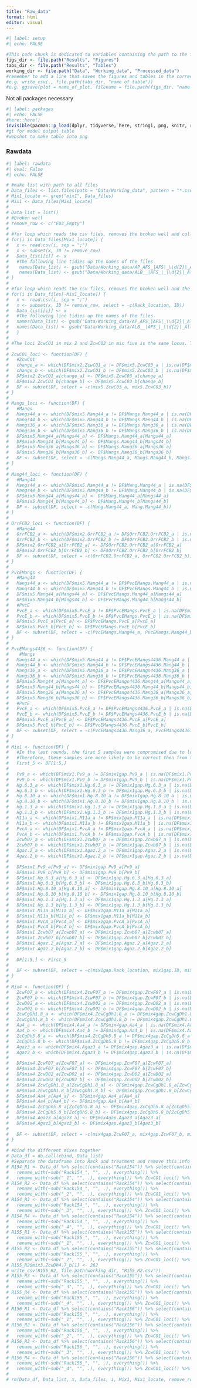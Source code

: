 ```yaml
---
title: "Raw_data"
format: html
editor: visual
---
```


```r
#| label: setup
#| echo: FALSE

#This code chunk is dedicated to variables containing the path to the folder related to the project. 
figs_dir <- file.path("Results", "Figures")
tabs_dir <- file.path("Results", "Tables")
working_dir <- file.path("Data", "Working_data", "Processed_data")
#remember to add a line that saves the figures and tables in the correct folder
#e.g. write_csv(., file.path(tabs_dir, "name of table"))
#e.g. ggsave(plot = name_of_plot, filename = file.path(figs_dir, "name of figure")), width = 19, height = 19, unit = "cm", dpi = 500)
```

Not all packages necessary

```r
#| label: packages
#| echo: FALSE
#here::here()
invisible(pacman::p_load(dplyr, tidyverse, here, stringi, png, knitr, rstatix, cowplot, kableExtra, brms, bayesplot, ggridges, gt, tibble, webshot2))
#gt for model output table
#webshot to make table into png
```

### Rawdata
```r
#| label: rawdata
#| eval: False
#| echo: FALSE

# #make list with path to all files
# Data_files <- list.files(path = "Data/Working_data", pattern = "*.csv", full.names = T)
# Mix1_locate <- grep("mix1", Data_files)
# Mix1 <- Data_files[Mix1_locate]
# 
# Data_list = list()
# #Broken well
# remove_row <- c("E03_Empty")
# 
# #for loop which reads the csv files, removes the broken well and collects the dataframes in one list for mix 1
# for(i in Data_files[Mix1_locate]) {
#   x <- read.csv(i, sep = ";")
#   x <- subset(x, ID != remove_row)
#   Data_list[[i]] <- x
#   #The following line tidies up the names of the files
#    names(Data_list) <- gsub("Data/Working_data/AP_AFS_|AFS|_\\d{2}|_AlleleReport.csv", "", names(Data_list))
#    names(Data_list) <- gsub("Data/Working_data/ALB__|AFS_|_\\d{2}|_AlleleReport.csv", "", names(Data_list))
# }
# 
# #for loop which reads the csv files, removes the broken well and the columns 'rack_location' and 'id' and collects the dataframes in one list for other mixes than mix one.
# for(i in Data_files[-Mix1_locate]) {
#   x <- read.csv(i, sep = ";")
#   x <- subset(x, ID != remove_row, select = -c(Rack_location, ID))
#   Data_list[[i]] <- x
#   #The following line tidies up the names of the files
#   names(Data_list) <- gsub("Data/Working_data/AP_AFS_|AFS|_\\d{2}|_AlleleReport.csv", "", names(Data_list))
#   names(Data_list) <- gsub("Data/Working_data/ALB__|AFS_|_\\d{2}|_AlleleReport.csv", "", names(Data_list))
#   }
# 
# #The loci ZcwCO1 in mix 2 and ZcwCO3 in mix five is the same locus. Therefore, they need to be merged and the second version removed
# 
# ZcwCO1_loci <- function(DF) {
#   #ZcwCO1
#   change_a <- which(DF$mix2.ZcwCO1_a != DF$mix5.ZcwC03_a | is.na(DF$mix2.ZcwCO1_a) == T)
#   change_b <- which(DF$mix2.ZcwCO1_b != DF$mix5.ZcwC03_b | is.na(DF$mix2.ZcwCO1_b) == T)
#   DF$mix2.ZcwCO1_a[change_a] <- DF$mix5.ZcwC03_a[change_a]
#   DF$mix2.ZcwCO1_b[change_b] <- DF$mix5.ZcwC03_b[change_b]
#   DF <- subset(DF, select = -c(mix5.ZcwC03_a, mix5.ZcwC03_b))
# }
# 
# Mangs_loci <- function(DF) {
#   #Mangs
#   Mangs44_a <- which(DF$mix5.Mang44_a != DF$Mangs.Mang44_a | is.na(DF$mix5.Mang44_a) == T)
#   Mangs44_b <- which(DF$mix5.Mang44_b != DF$Mangs.Mang44_b | is.na(DF$mix5.Mang44_b) == T)
#   Mangs36_a <- which(DF$mix5.Mang36_a != DF$Mangs.Mang36_a | is.na(DF$mix5.Mang36_a) == T)
#   Mangs36_b <- which(DF$mix5.Mang36_b != DF$Mangs.Mang36_b | is.na(DF$mix5.Mang36_b) == T)
#   DF$mix5.Mang44_a[Mangs44_a] <- DF$Mangs.Mang44_a[Mangs44_a]
#   DF$mix5.Mang44_b[Mangs44_b] <- DF$Mangs.Mang44_b[Mangs44_b]
#   DF$mix5.Mang36_a[Mangs36_a] <- DF$Mangs.Mang36_a[Mangs36_a]
#   DF$mix5.Mang36_b[Mangs36_b] <- DF$Mangs.Mang36_b[Mangs36_b]
#   DF <- subset(DF, select = -c(Mangs.Mang44_a, Mangs.Mang44_b, Mangs.Mang36_a, Mangs.Mang36_b))
# }
# 
# Mang44_loci <- function(DF) {
#   #Mang44
#   Mangs44_a <- which(DF$mix5.Mang44_a != DF$Mang.Mang44_a | is.na(DF$mix5.Mang44_a) == T)
#   Mangs44_b <- which(DF$mix5.Mang44_b != DF$Mang.Mang44_b | is.na(DF$mix5.Mang44_b) == T)
#   DF$mix5.Mang44_a[Mangs44_a] <- DF$Mang.Mang44_a[Mangs44_a]
#   DF$mix5.Mang44_b[Mangs44_b] <- DF$Mang.Mang44_b[Mangs44_b]
#   DF <- subset(DF, select = -c(Mang.Mang44_a, Mang.Mang44_b))
# }
# 
# OrrFCB2_loci <- function(DF) {
#   #Mang44
#   OrrFCB2_a <- which(DF$mix2.OrrFCB2_a != DF$OrrFCB2.OrrFCB2_a | is.na(DF$mix2.OrrFCB2_a) == T)
#   OrrFCB2_b <- which(DF$mix2.OrrFCB2_b != DF$OrrFCB2.OrrFCB2_b | is.na(DF$mix2.OrrFCB2_b) == T)
#   DF$mix2.OrrFCB2_a[OrrFCB2_a] <- DF$OrrFCB2.OrrFCB2_a[OrrFCB2_a]
#   DF$mix2.OrrFCB2_b[OrrFCB2_b] <- DF$OrrFCB2.OrrFCB2_b[OrrFCB2_b]
#   DF <- subset(DF, select = -c(OrrFCB2.OrrFCB2_a, OrrFCB2.OrrFCB2_b))
# }
# 
# PvcEMangs <- function(DF) {
#   #Mang44
#   Mangs44_a <- which(DF$mix5.Mang44_a != DF$PvcEMangs.Mang44_a | is.na(DF$mix5.Mang44_a) == T)
#   Mangs44_b <- which(DF$mix5.Mang44_b != DF$PvcEMangs.Mang44_b | is.na(DF$mix5.Mang44_b) == T)
#   DF$mix5.Mang44_a[Mangs44_a] <- DF$PvcEMangs.Mang44_a[Mangs44_a]
#   DF$mix5.Mang44_b[Mangs44_b] <- DF$PvcEMangs.Mang44_b[Mangs44_b]
#   #PvcE
#   PvcE_a <- which(DF$mix5.PvcE_a != DF$PvcEMangs.PvcE_a | is.na(DF$mix5.PvcE_a) == T)
#   PvcE_b <- which(DF$mix5.PvcE_b != DF$PvcEMangs.PvcE_b | is.na(DF$mix5.PvcE_b) == T)
#   DF$mix5.PvcE_a[PvcE_a] <- DF$PvcEMangs.PvcE_a[PvcE_a]
#   DF$mix5.PvcE_b[PvcE_b] <- DF$PvcEMangs.PvcE_b[PvcE_b]
#   DF <- subset(DF, select = -c(PvcEMangs.Mang44_a, PvcEMangs.Mang44_b, PvcEMangs.PvcE_a, PvcEMangs.PvcE_b))
# }
# 
# PvcEMangs4436 <- function(DF) {
#    #Mangs
#   Mangs44_a <- which(DF$mix5.Mang44_a != DF$PvcEMangs4436.Mang44_a | is.na(DF$mix5.Mang44_a) == T)
#   Mangs44_b <- which(DF$mix5.Mang44_b != DF$PvcEMangs4436.Mang44_b | is.na(DF$mix5.Mang44_b) == T)
#   Mangs36_a <- which(DF$mix5.Mang36_a != DF$PvcEMangs4436.Mang36_a | is.na(DF$mix5.Mang36_a) == T)
#   Mangs36_b <- which(DF$mix5.Mang36_b != DF$PvcEMangs4436.Mang36_b | is.na(DF$mix5.Mang36_b) == T)
#   DF$mix5.Mang44_a[Mangs44_a] <- DF$PvcEMangs4436.Mang44_a[Mangs44_a]
#   DF$mix5.Mang44_b[Mangs44_b] <- DF$PvcEMangs4436.Mang44_b[Mangs44_b]
#   DF$mix5.Mang36_a[Mangs36_a] <- DF$PvcEMangs4436.Mang36_a[Mangs36_a]
#   DF$mix5.Mang36_b[Mangs36_b] <- DF$PvcEMangs4436.Mang36_b[Mangs36_b]
#   #PvcE
#   PvcE_a <- which(DF$mix5.PvcE_a != DF$PvcEMangs4436.PvcE_a | is.na(DF$mix5.PvcE_a) == T)
#   PvcE_b <- which(DF$mix5.PvcE_b != DF$PvcEMangs4436.PvcE_b | is.na(DF$mix5.PvcE_b) == T)
#   DF$mix5.PvcE_a[PvcE_a] <- DF$PvcEMangs4436.PvcE_a[PvcE_a]
#   DF$mix5.PvcE_b[PvcE_b] <- DF$PvcEMangs4436.PvcE_b[PvcE_b]
#   DF <- subset(DF, select = -c(PvcEMangs4436.Mang36_a, PvcEMangs4436.Mang36_b, PvcEMangs4436.Mang44_a, PvcEMangs4436.Mang44_b, PvcEMangs4436.PvcE_a, PvcEMangs4436.PvcE_b))
# }
# 
# Mix1 <- function(DF) {
#   #In the last rounds, the first 5 samples were compromised due to low DNA
#   #Therefore, these samples are more likely to be correct then from the gapfilling plates
#   First_5 <- DF[1:5,]
# 
#   Pv9_a <- which(DF$mix1.Pv9_a != DF$mix1gap.Pv9_a | is.na(DF$mix1.Pv9_a) == T)
#   Pv9_b <- which(DF$mix1.Pv9_b != DF$mix1gap.Pv9_b | is.na(DF$mix1.Pv9_b) == T)
#   Hg.6.3_a <- which(DF$mix1.Hg.6.3_a != DF$mix1gap.Hg.6.3_a | is.na(DF$mix1.Hg.6.3_a) == T)
#   Hg.6.3_b <- which(DF$mix1.Hg.6.3_b != DF$mix1gap.Hg.6.3_b | is.na(DF$mix1.Hg.6.3_b) == T)
#   Hg.8.10_a <- which(DF$mix1.Hg.8.10_a != DF$mix1gap.Hg.8.10_a | is.na(DF$mix1.Hg.8.10_a) == T)
#   Hg.8.10_b <- which(DF$mix1.Hg.8.10_b != DF$mix1gap.Hg.8.10_b | is.na(DF$mix1.Hg.8.10_b) == T)
#   Hg.1.3_a <- which(DF$mix1.Hg.1.3_a != DF$mix1gap.Hg.1.3_a | is.na(DF$mix1.Hg.1.3_a) == T)
#   Hg.1.3_b <- which(DF$mix1.Hg.1.3_b != DF$mix1gap.Hg.1.3_b | is.na(DF$mix1.Hg.1.3_b) == T)
#   M11a_a <- which(DF$mix1.M11a_a != DF$mix1gap.M11a_a | is.na(DF$mix1.M11a_a) == T)
#   M11a_b <- which(DF$mix1.M11a_b != DF$mix1gap.M11a_b | is.na(DF$mix1.M11a_b) == T)
#   PvcA_a <- which(DF$mix1.PvcA_a != DF$mix1gap.PvcA_a | is.na(DF$mix1.PvcA_a) == T)
#   PvcA_b <- which(DF$mix1.PvcA_b != DF$mix1gap.PvcA_b | is.na(DF$mix1.PvcA_b) == T)
#   Zcwb07_a <- which(DF$mix1.Zcwb07_a != DF$mix1gap.Zcwb07_a | is.na(DF$mix1.Zcwb07_a) == T)
#   Zcwb07_b <- which(DF$mix1.Zcwb07_b != DF$mix1gap.Zcwb07_b | is.na(DF$mix1.Zcwb07_b) == T)
#   Agaz.2_a <- which(DF$mix1.Agaz.2_a != DF$mix1gap.Agaz.2_a | is.na(DF$mix1.Agaz.2_a) == T)
#   Agaz.2_b <- which(DF$mix1.Agaz.2_b != DF$mix1gap.Agaz.2_b | is.na(DF$mix1.Agaz.2_b) == T)
# 
#   DF$mix1.Pv9_a[Pv9_a] <- DF$mix1gap.Pv9_a[Pv9_a]
#   DF$mix1.Pv9_b[Pv9_b] <- DF$mix1gap.Pv9_b[Pv9_b]
#   DF$mix1.Hg.6.3_a[Hg.6.3_a] <- DF$mix1gap.Hg.6.3_a[Hg.6.3_a]
#   DF$mix1.Hg.6.3_b[Hg.6.3_b] <- DF$mix1gap.Hg.6.3_b[Hg.6.3_b]
#   DF$mix1.Hg.8.10_a[Hg.8.10_a] <- DF$mix1gap.Hg.8.10_a[Hg.8.10_a]
#   DF$mix1.Hg.8.10_b[Hg.8.10_b] <- DF$mix1gap.Hg.8.10_b[Hg.8.10_b]
#   DF$mix1.Hg.1.3_a[Hg.1.3_a] <- DF$mix1gap.Hg.1.3_a[Hg.1.3_a]
#   DF$mix1.Hg.1.3_b[Hg.1.3_b] <- DF$mix1gap.Hg.1.3_b[Hg.1.3_b]
#   DF$mix1.M11a_a[M11a_a] <- DF$mix1gap.M11a_a[M11a_a]
#   DF$mix1.M11a_b[M11a_b] <- DF$mix1gap.M11a_b[M11a_b]
#   DF$mix1.PvcA_a[PvcA_a] <- DF$mix1gap.PvcA_a[PvcA_a]
#   DF$mix1.PvcA_b[PvcA_b] <- DF$mix1gap.PvcA_b[PvcA_b]
#   DF$mix1.Zcwb07_a[Zcwb07_a] <- DF$mix1gap.Zcwb07_a[Zcwb07_a]
#   DF$mix1.Zcwb07_b[Zcwb07_b] <- DF$mix1gap.Zcwb07_b[Zcwb07_b]
#   DF$mix1.Agaz.2_a[Agaz.2_a] <- DF$mix1gap.Agaz.2_a[Agaz.2_a]
#   DF$mix1.Agaz.2_b[Agaz.2_b] <- DF$mix1gap.Agaz.2_b[Agaz.2_b]
# 
#   DF[1:5,] <- First_5
# 
#   DF <- subset(DF, select = -c(mix1gap.Rack_location, mix1gap.ID, mix1gap.Pv9_a, mix1gap.Pv9_b, mix1gap.Hg.6.3_a, mix1gap.Hg.6.3_b, mix1gap.Hg.8.10_a, mix1gap.Hg.8.10_b, mix1gap.Hg.1.3_a, mix1gap.Hg.1.3_b, mix1gap.M11a_a, mix1gap.M11a_b, mix1gap.PvcA_a, mix1gap.PvcA_b, mix1gap.Zcwb07_a, mix1gap.Zcwb07_b, mix1gap.Agaz.2_a, mix1gap.Agaz.2_b))
# }
# 
# Mix4 <- function(DF) {
#   ZcwF07_a <- which(DF$mix4.ZcwF07_a != DF$mix4gap.ZcwF07_a | is.na(DF$mix4.ZcwF07_a) == T)
#   ZcwF07_b <- which(DF$mix4.ZcwF07_b != DF$mix4gap.ZcwF07_b | is.na(DF$mix4.ZcwF07_b) == T)
#   ZcwD02_a <- which(DF$mix4.ZcwD02_a != DF$mix4gap.ZcwD02_a | is.na(DF$mix4.ZcwD02_a) == T)
#   ZcwD02_b <- which(DF$mix4.ZcwD02_b != DF$mix4gap.ZcwD02_b | is.na(DF$mix4.ZcwD02_b) == T)
#   ZcwCgDh1.8_a <- which(DF$mix4.ZcwCgDh1.8_a != DF$mix4gap.ZcwCgDh1.8_a | is.na(DF$mix4.ZcwCgDh1.8_a) == T)
#   ZcwCgDh1.8_b <- which(DF$mix4.ZcwCgDh1.8_b != DF$mix4gap.ZcwCgDh1.8_b | is.na(DF$mix4.ZcwCgDh1.8_b) == T)
#   Aa4_a <- which(DF$mix4.Aa4_a != DF$mix4gap.Aa4_a | is.na(DF$mix4.Aa4_a) == T)
#   Aa4_b <- which(DF$mix4.Aa4_b != DF$mix4gap.Aa4_b | is.na(DF$mix4.Aa4_b) == T)
#   ZcCgDh5.8_a <- which(DF$mix4.ZcCgDh5.8_a != DF$mix4gap.ZcCgDh5.8_a | is.na(DF$mix4.ZcCgDh5.8_a) == T)
#   ZcCgDh5.8_b <- which(DF$mix4.ZcCgDh5.8_b != DF$mix4gap.ZcCgDh5.8_b | is.na(DF$mix4.ZcCgDh5.8_b) == T)
#   Agaz3_a <- which(DF$mix4.Agaz3_a != DF$mix4gap.Agaz3_a | is.na(DF$mix4.Agaz3_a) == T)
#   Agaz3_b <- which(DF$mix4.Agaz3_b != DF$mix4gap.Agaz3_b | is.na(DF$mix4.Agaz3_b) == T)
# 
#   DF$mix4.ZcwF07_a[ZcwF07_a] <- DF$mix4gap.ZcwF07_a[ZcwF07_a]
#   DF$mix4.ZcwF07_b[ZcwF07_b] <- DF$mix4gap.ZcwF07_b[ZcwF07_b]
#   DF$mix4.ZcwD02_a[ZcwD02_a] <- DF$mix4gap.ZcwD02_a[ZcwD02_a]
#   DF$mix4.ZcwD02_b[ZcwD02_b] <- DF$mix4gap.ZcwD02_b[ZcwD02_b]
#   DF$mix4.ZcwCgDh1.8_a[ZcwCgDh1.8_a] <- DF$mix4gap.ZcwCgDh1.8_a[ZcwCgDh1.8_a]
#   DF$mix4.ZcwCgDh1.8_b[ZcwCgDh1.8_b] <- DF$mix4gap.ZcwCgDh1.8_b[ZcwCgDh1.8_b]
#   DF$mix4.Aa4_a[Aa4_a] <- DF$mix4gap.Aa4_a[Aa4_a]
#   DF$mix4.Aa4_b[Aa4_b] <- DF$mix4gap.Aa4_b[Aa4_b]
#   DF$mix4.ZcCgDh5.8_a[ZcCgDh5.8_a] <- DF$mix4gap.ZcCgDh5.8_a[ZcCgDh5.8_a]
#   DF$mix4.ZcCgDh5.8_b[ZcCgDh5.8_b] <- DF$mix4gap.ZcCgDh5.8_b[ZcCgDh5.8_b]
#   DF$mix4.Agaz3_a[Agaz3_a] <- DF$mix4gap.Agaz3_a[Agaz3_a]
#   DF$mix4.Agaz3_b[Agaz3_b] <- DF$mix4gap.Agaz3_b[Agaz3_b]
# 
#   DF <- subset(DF, select = -c(mix4gap.ZcwF07_a, mix4gap.ZcwF07_b, mix4gap.ZcwD02_a, mix4gap.ZcwD02_b, mix4gap.ZcwCgDh1.8_a, mix4gap.ZcwCgDh1.8_b, mix4gap.Aa4_a, mix4gap.Aa4_b, mix4gap.ZcCgDh5.8_a, mix4gap.ZcCgDh5.8_b, mix4gap.Agaz3_a, mix4gap.Agaz3_b))
# }
# 
# #bind the different mixes together
# Data_df = do.call(cbind, Data_list)
# #Separate the dataframe into Rack and treatment and remove this info from column names
# R154_R1 <- Data_df %>% select(contains("Rack154")) %>% select(contains("_1")) %>%
#   rename_with(~sub("Rack154_", "", .), everything()) %>%
#   rename_with(~sub("_1", "", .), everything()) %>% ZcwCO1_loci() %>% Mangs_loci() %>% write_csv(., file.path(working_dir, "R154_R1.csv"))
# R154_R2 <- Data_df %>% select(contains("Rack154")) %>% select(contains("_2")) %>%
#   rename_with(~sub("Rack154_", "", .), everything()) %>%
#   rename_with(~sub("_2", "", .), everything()) %>% ZcwCO1_loci() %>% write_csv(., file.path(working_dir, "R154_R2.csv"))
# R154_R3 <- Data_df %>% select(contains("Rack154")) %>% select(contains("_3")) %>%
#   rename_with(~sub("Rack154_", "", .), everything()) %>%
#   rename_with(~sub("_3", "", .), everything()) %>% ZcwCO1_loci() %>% Mang44_loci() %>% OrrFCB2_loci() %>% Mix1() %>% Mix4() %>% write_csv(., file.path(working_dir, "R154_R3.csv"))
# R154_R4 <- Data_df %>% select(contains("Rack154")) %>% select(contains("_4")) %>%
#   rename_with(~sub("Rack154_", "", .), everything()) %>%
#   rename_with(~sub("_4", "", .), everything()) %>% ZcwCO1_loci() %>% Mix1() %>% write_csv(., file.path(working_dir, "R154_R4.csv"))
# R155_R1 <- Data_df %>% select(contains("Rack155")) %>% select(contains("_1")) %>%
#   rename_with(~sub("Rack155_", "", .), everything()) %>%
#   rename_with(~sub("_1", "", .), everything()) %>% ZcwCO1_loci() %>% Mangs_loci() %>% write_csv(., file.path(working_dir, "R155_R1.csv"))
# R155_R2 <- Data_df %>% select(contains("Rack155")) %>% select(contains("_2")) %>%
#   rename_with(~sub("Rack155_", "", .), everything()) %>%
#   rename_with(~sub("_2", "", .), everything()) %>% ZcwCO1_loci() %>% Mang44_loci()
# R155_R2$mix3.ZcwDh4.7_b[1] <- 262
# write_csv(R155_R2, file.path(working_dir, "R155_R2.csv"))
# R155_R3 <- Data_df %>% select(contains("Rack155")) %>% select(contains("_3")) %>%
#   rename_with(~sub("Rack155_", "", .), everything()) %>%
#   rename_with(~sub("_3", "", .), everything()) %>% ZcwCO1_loci() %>% OrrFCB2_loci() %>% PvcEMangs() %>% write_csv(., file.path(working_dir, "R155_R3.csv"))
# R155_R4 <- Data_df %>% select(contains("Rack155")) %>% select(contains("_4")) %>%
#   rename_with(~sub("Rack155_", "", .), everything()) %>%
#   rename_with(~sub("_4", "", .), everything()) %>% ZcwCO1_loci() %>% write_csv(., file.path(working_dir, "R155_R4.csv"))
# R156_R1 <- Data_df %>% select(contains("Rack156")) %>% select(contains("_1")) %>%
#   rename_with(~sub("Rack156_", "", .), everything()) %>%
#   rename_with(~sub("_1", "", .), everything()) %>% ZcwCO1_loci() %>% Mangs_loci() %>% write_csv(., file.path(working_dir, "R156_R1.csv"))
# R156_R2 <- Data_df %>% select(contains("Rack156")) %>% select(contains("_2")) %>%
#   rename_with(~sub("Rack156_", "", .), everything()) %>%
#   rename_with(~sub("_2", "", .), everything()) %>% ZcwCO1_loci() %>% Mix4() %>% write_csv(., file.path(working_dir, "R156_R2.csv"))
# R156_R3 <- Data_df %>% select(contains("Rack156")) %>% select(contains("_3")) %>%
#   rename_with(~sub("Rack156_", "", .), everything()) %>%
#   rename_with(~sub("_3", "", .), everything()) %>% ZcwCO1_loci() %>% PvcEMangs4436() %>% write_csv(., file.path(working_dir, "R156_R3.csv"))
# R156_R4 <- Data_df %>% select(contains("Rack156")) %>% select(contains("_4")) %>%
#   rename_with(~sub("Rack156_", "", .), everything()) %>%
#   rename_with(~sub("_4", "", .), everything()) %>% ZcwCO1_loci() %>% write_csv(., file.path(working_dir, "R156_R4.csv"))
# 
# rm(Data_df, Data_list, x, Data_files, i, Mix1, Mix1_locate, remove_row, Mang44_loci, Mangs_loci, Mix4, Mix1, OrrFCB2_loci, PvcEMangs, PvcEMangs4436, ZcwCO1_loci)
```
